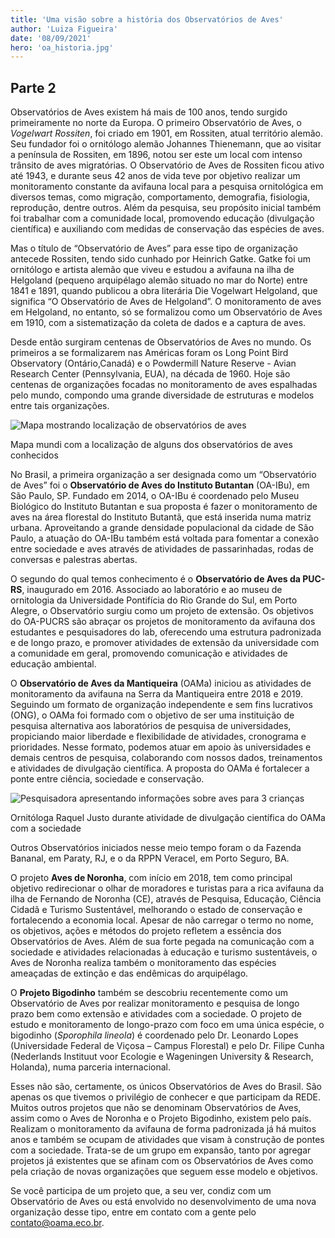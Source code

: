 ```yaml
---
title: 'Uma visão sobre a história dos Observatórios de Aves'
author: 'Luiza Figueira'
date: '08/09/2021'
hero: 'oa_historia.jpg'
---
```


<h2 class='text-lg font-semibold'>Parte 2</h2>

Observatórios de Aves existem há mais de 100 anos, tendo surgido primeiramente no norte da Europa. O primeiro Observatório de Aves, o _Vogelwart Rossiten_, foi criado em 1901, em Rossiten, atual território alemão. Seu fundador foi o ornitólogo alemão Johannes Thienemann, que ao visitar a península de Rossiten, em 1896, notou ser este um local com intenso trânsito de aves migratórias. O Observatório de Aves de Rossiten ficou ativo até 1943, e durante seus 42 anos de vida teve por objetivo realizar um monitoramento constante da avifauna local para a pesquisa ornitológica em diversos temas, como migração, comportamento, demografia, fisiologia, reprodução, dentre outros. Além da pesquisa, seu propósito inicial também foi trabalhar com a comunidade local, promovendo educação (divulgação científica) e auxiliando com medidas de conservação das espécies de aves.

Mas o título de “Observatório de Aves” para esse tipo de organização antecede Rossiten, tendo sido cunhado por Heinrich Gatke. Gatke foi um ornitólogo e artista alemão que viveu e estudou a avifauna na ilha de Helgoland (pequeno arquipélago alemão situado no mar do Norte) entre 1841 e 1891, quando publicou a obra literária Die Vogelwart Helgoland, que significa “O Observatório de Aves de Helgoland”. O monitoramento de aves em Helgoland, no entanto, só se formalizou como um Observatório de Aves em 1910, com a sistematização da coleta de dados e a captura de aves.

Desde então surgiram centenas de Observatórios de Aves no mundo. Os primeiros a se formalizarem nas Américas foram os Long Point Bird Observatory (Ontário,Canadá) e o Powdermill Nature Reserve - Avian Research Center (Pennsylvania, EUA), na década de 1960. Hoje são centenas de organizações focadas no monitoramento de aves espalhadas pelo mundo, compondo uma grande diversidade de estruturas e modelos entre tais organizações.

<div class="my-8">
  <Image
    src="/blog/oa_historia/img2.png"
    alt="Mapa mostrando localização de observatórios de aves"
  >
  </Image>
<p class="font-light px-8 italic">
Mapa mundi com a localização de alguns dos observatórios de aves conhecidos</div>

No Brasil, a primeira organização a ser designada como um “Observatório de Aves” foi o **Observatório de Aves do Instituto Butantan** (OA-IBu), em São Paulo, SP. Fundado em 2014, o OA-IBu é coordenado pelo Museu Biológico do Instituto Butantan e sua proposta é fazer o monitoramento de aves na área florestal do Instituto Butantã, que está inserida numa matriz urbana. Aproveitando a grande densidade populacional da cidade de São Paulo, a atuação do OA-IBu também está voltada para fomentar a conexão entre sociedade e aves através de atividades de passarinhadas, rodas de conversas e palestras abertas.

O segundo do qual temos conhecimento é o **Observatório de Aves da PUC-RS**, inaugurado em 2016. Associado ao laboratório e ao museu de ornitologia da Universidade Pontifícia do Rio Grande do Sul, em Porto Alegre, o Observatório surgiu como um projeto de extensão. Os objetivos do OA-PUCRS são abraçar os projetos de monitoramento da avifauna dos estudantes e pesquisadores do lab, oferecendo uma estrutura padronizada e de longo prazo, e promover atividades de extensão da universidade com a comunidade em geral, promovendo comunicação e atividades de educação ambiental.

O **Observatório de Aves da Mantiqueira** (OAMa) iniciou as atividades de monitoramento da avifauna na Serra da Mantiqueira entre 2018 e 2019. Seguindo um formato de organização independente e sem fins lucrativos (ONG), o OAMa foi formado com o objetivo de ser uma instituição de pesquisa alternativa aos laboratórios de pesquisa de universidades, propiciando maior liberdade e flexibilidade de atividades, cronograma e prioridades. Nesse formato, podemos atuar em apoio às universidades e demais centros de pesquisa, colaborando com nossos dados, treinamentos e atividades de divulgação científica. A proposta do OAMa é fortalecer a ponte entre ciência, sociedade e conservação.

<div class='my-8'>
  <Image
    src='/blog/oa_historia/img1.jpg'
    alt='Pesquisadora apresentando informações sobre aves para 3 crianças'
  ></Image>
  <p class='px-8 font-light italic'>
    Ornitóloga Raquel Justo durante atividade de divulgação científica do OAMa
    com a sociedade
  </p>
</div>

Outros Observatórios iniciados nesse meio tempo foram o da Fazenda Bananal, em Paraty, RJ, e o da RPPN Veracel, em Porto Seguro, BA.

O projeto **Aves de Noronha**, com início em 2018, tem como principal objetivo redirecionar o olhar de moradores e turistas para a rica avifauna da ilha de Fernando de Noronha (CE), através de Pesquisa, Educação, Ciência Cidadã e Turismo Sustentável, melhorando o estado de conservação e fortalecendo a economia local. Apesar de não carregar o termo no nome, os objetivos, ações e métodos do projeto refletem a essência dos Observatórios de Aves. Além de sua forte pegada na comunicação com a sociedade e atividades relacionadas à educação e turismo sustentáveis, o Aves de Noronha realiza também o monitoramento das espécies ameaçadas de extinção e das endêmicas do arquipélago.

O **Projeto Bigodinho** também se descobriu recentemente como um Observatório de Aves por realizar monitoramento e pesquisa de longo prazo bem como extensão e atividades com a sociedade. O projeto de estudo e monitoramento de longo-prazo com foco em uma única espécie, o bigodinho (_Sporophila lineola_) é coordenado pelo Dr. Leonardo Lopes (Universidade Federal de Viçosa – Campus Florestal) e pelo Dr. Filipe Cunha (Nederlands Instituut voor Ecologie e Wageningen University & Research, Holanda), numa parceria internacional.

Esses não são, certamente, os únicos Observatórios de Aves do Brasil. São apenas os que tivemos o privilégio de conhecer e que participam da REDE. Muitos outros projetos que não se denominam Observatórios de Aves, assim como o Aves de Noronha e o Projeto Bigodinho, existem pelo país. Realizam o monitoramento da avifauna de forma padronizada já há muitos anos e também se ocupam de atividades que visam à construção de pontes com a sociedade. Trata-se de um grupo em expansão, tanto por agregar projetos já existentes que se afinam com os Observatórios de Aves como pela criação de novas organizações que seguem esse modelo e objetivos.

Se você participa de um projeto que, a seu ver, condiz com um Observatório de Aves ou está envolvido no desenvolvimento de uma nova organização desse tipo, entre em contato com a gente pelo <span class="text-amber-800">contato@oama.eco.br</span>.
